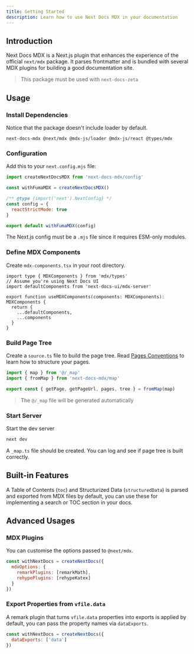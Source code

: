 ```yaml
---
title: Getting Started
description: Learn how to use Next Docs MDX in your documentation
---
```


## Introduction

Next Docs MDX is a Next.js plugin that enhances the experience of the official
`next/mdx` package. It parses frontmatter and is bundled with several MDX
plugins for building a good documentation site.

> This package must be used with `next-docs-zeta`

## Usage

### Install Dependencies

Notice that the package doesn't include loader by default.

```package-install
next-docs-mdx @next/mdx @mdx-js/loader @mdx-js/react @types/mdx
```

### Configuration

Add this to your `next.config.mjs` file:

```js
import createNextDocsMDX from 'next-docs-mdx/config'

const withFumaMDX = createNextDocsMDX()

/** @type {import('next').NextConfig} */
const config = {
  reactStrictMode: true
}

export default withFumaMDX(config)
```

<Callout title="Be Careful" type='warn' className="mt-4">

The Next.js config must be a `.mjs` file since it requires ESM-only modules.

</Callout>

### Define MDX Components

Create `mdx-components.tsx` in your root directory.

```tsx
import type { MDXComponents } from 'mdx/types'
// Assume you're using Next Docs UI
import defaultComponents from 'next-docs-ui/mdx-server'

export function useMDXComponents(components: MDXComponents): MDXComponents {
  return {
    ...defaultComponents,
    ...components
  }
}
```

### Build Page Tree

Create a `source.ts` file to build the page tree. Read
[Pages Conventions](/docs/headless/utils/build-page-tree#pages-structure) to
learn how to structure your pages.

```ts title="source.ts"
import { map } from '@/_map'
import { fromMap } from 'next-docs-mdx/map'

export const { getPage, getPageUrl, pages, tree } = fromMap(map)
```

> The `@/_map` file will be generated automatically

### Start Server

Start the dev server

```bash
next dev
```

A `_map.ts` file should be created. You can log and see if page tree is built
correctly.

## Built-in Features

A Table of Contents (`toc`) and Structurized Data (`structuredData`) is parsed
and exported from MDX files by default, you can use these for implementing a
search or TOC section in your docs.

## Advanced Usages

### MDX Plugins

You can customise the options passed to `@next/mdx`.

```js
const withNextDocs = createNextDocs({
  mdxOptions: {
    remarkPlugins: [remarkMath],
    rehypePlugins: [rehypeKatex]
  }
})
```

### Export Properties from `vfile.data`

A remark plugin that turns `vfile.data` properties into exports is applied by
default, you can pass the property names via `dataExports`.

```js
const withNextDocs = createNextDocs({
  dataExports: ['data']
})
```
